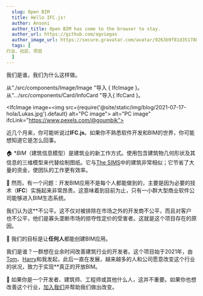 ```yaml
---
  slug: Open BIM
  title: Hello IFC.js!
  author: Ansoni
  author_title: Open BIM has come to the browser to stay.
  author_url: https://github.com/agviegas
  author_image_url: https://secure.gravatar.com/avatar/9263b9f81d351788e46bc64000c03cb6
  tags: [
行业、社区、项目
  ]
---
```


我们是谁，我们为什么这样做。

<!--truncate-->

从"./src/components/Image/Image "导入 { IfcImage }。
从".../src/components/Card/InfoCard "导入{ IfcCard }。

<IfcImage image=<img src={require('@site/static/img/blog/2021-07-17-hola/Lukas.jpg').default} alt="PC image"></img>
   alt="PC image" ifcLink="https://www.pexels.com/@goumbik"></IfcImage>

近几个月来，你可能听说过**IFC.js**。如果你不熟悉软件开发和BIM的世界，你可能想知道它是怎么回事。

  🏠
**BIM*（建筑信息模型）是建筑业的新工作方式。使用包含建筑物几何形状及其信息的三维模型来代替绘制图纸。它与[The SIMS](https://www.ea.com/games/the-sims)中的建筑非常相似；它节省了大量的资金，使团队的工作更有效率。

  💸
然而，有一个问题：开发BIM应用不是每个人都能做到的，主要是因为必要的技术（**IFC**）实施起来非常昂贵。这意味着到目前为止，只有一小群大型商业软件公司能够进入BIM生态系统。

我们认为这**不公平。这不仅对被排除在市场之外的开发商不公平，而且对客户也不公平，他们是寡头垄断市场的掠夺性定价的受害者。这就是这个项目存在的原因。

  <IfcCard>
  🤝
我们的目标是让<b>任何人</b>都能创建BIM应用。
  </IfcCard>

我们是谁？一群想在业余时间改善建筑行业的开发者。这个项目始于2021年，由[Tom](https://github.com/tomvandig)、[Harry](https://github.com/harrycollin)和我发起，此后一直在发展，越来越多的人和公司愿意改变这个行业的状况，致力于实现**真正的开放BIM。

  🚀
如果你是一个开发者、建筑师、工程师或其他什么人，这并不重要。如果你也想改善这个行业，[加入我们](https://discord.gg/FXfyR4XrKT)并帮助我们做出改变。

